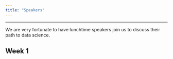 ```yaml
---
title: "Speakers"
---
```


---

We are very fortunate to have lunchtime speakers join us to discuss their path to data science.


## Week 1









<!-- * July 5: [Heather Mattie](https://www.hsph.harvard.edu/heather-mattie/)  (Host: Jesse) -->
<!--   * [Slides](https://github.com/jlgrons/CELEHS-DSinA/blob/main/Documents/H_Mattie_Slides.pdf) -->
<!--   * [Algorithmic bias paper](https://www.ncbi.nlm.nih.gov/pmc/articles/PMC6875681/) -->
<!-- * July 6: [Swami Vaithianathasamy](https://www.linkedin.com/in/swaminathan-v-2b71332) (Host: Nitin) -->
<!-- * July 7: [Benjamin Sanchez-Langeling](https://www.linkedin.com/in/benjamin-sanchez-lengeling-6879a68a) (Host: Aaron) -->
<!--   * [Slides](https://github.com/jlgrons/CELEHS-DSinA/blob/main/Documents/B_Sanchez-Lengeling_Slides.pdf) -->
<!-- * July 8: [Hui Wang](https://theorg.com/org/paypal/org-chart/hui-wang) (Host: Aaron) -->

<!-- ## Week 2 -->

<!-- * July 11: [Leo Anthony Celi](https://imes.mit.edu/research-staff-prof/leo-anthony-celi/) (Host: Aaron) -->
<!-- * July 12: [Marzyeh Ghassemi](https://healthyml.org) (Host: Aaron) -->
<!-- * July 13: [Melody Goodman](https://publichealth.nyu.edu/faculty/melody-goodman) (Host: Jesse) -->
<!-- * July 14: [Chiara Poletti](https://www.linkedin.com/in/chiarapoletti) (Host: Nitin) -->
<!-- * July 15: [Tanya Garcia](https://tpgarcia.github.io) (Host: Jesse) -->


<!-- Suggested resources from the speakers: -->

<!-- * [Udemy](https://www.udemy.com/) -->